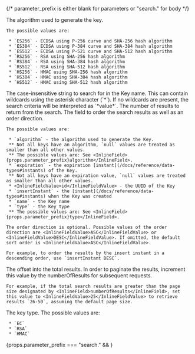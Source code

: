 
{/*  parameter_prefix is either blank for parameters or "search." for body */}

<APIBlock>
  <APIField name={ props.parameter_prefix + "algorithm" } type="String" optional>
    The algorithm used to generate the key.

    The possible values are:

     * `ES256` - ECDSA using P-256 curve and SHA-256 hash algorithm
     * `ES384` - ECDSA using P-384 curve and SHA-384 hash algorithm
     * `ES512` - ECDSA using P-521 curve and SHA-512 hash algorithm
     * `RS256` - RSA using SHA-256 hash algorithm
     * `RS384` - RSA using SHA-384 hash algorithm
     * `RS512` - RSA using SHA-512 hash algorithm
     * `HS256` - HMAC using SHA-256 hash algorithm
     * `HS384` - HMAC using SHA-384 hash algorithm
     * `HS512` - HMAC using SHA-512 hash algorithm
  </APIField>
  <APIField name={ props.parameter_prefix + "name" } type="String" optional>
    The case-insensitive string to search for in the Key name. This can contain wildcards using the asterisk character (`*`). If no wildcards are present, the search criteria will be interpreted as `*value*`.
  </APIField>
  <APIField name={ props.parameter_prefix + "numberOfResults" } type="Integer" optional defaults="25">
    The number of results to return from the search.
  </APIField>
  <APIField name={ props.parameter_prefix + "orderBy" } type="String" optional defaults="name ASC">
    The field to order the search results as well as an order direction.

    The possible values are:

     * `algorithm` - the algorithm used to generate the Key.
     ** Not all keys have an algorithm, `null` values are treated as smaller than all other values.
     ** The possible values are: See <InlineField>{props.parameter_prefix}algorithm</InlineField>.
     * `expiration` - the expiration [instant](/docs/reference/data-types#instants) of the Key.
     ** Not all keys have an expiration value, `null` values are treated as smaller than all other values.
     * <InlineFieldValue>id</InlineFieldValue> - the UUID of the Key
     * `insertInstant` - the [instant](/docs/reference/data-types#instants) when the Key was created
     * `name` - the Key name
     * `type` - the Key type
     ** The possible values are: See <InlineField>{props.parameter_prefix}type</InlineField>.

    The order direction is optional. Possible values of the order direction are <InlineFieldValue>ASC</InlineFieldValue> or <InlineFieldValue>DESC</InlineFieldValue>. If omitted, the default sort order is <InlineFieldValue>ASC</InlineFieldValue>.

    For example, to order the results by the insert instant in a descending order, use `insertInstant DESC`.
  </APIField>
  <APIField name={ props.parameter_prefix + "startRow" } type="Integer" optional defaults="0">
    The offset into the total results. In order to paginate the results, increment this value by the <InlineField>numberOfResults</InlineField> for subsequent requests.

    For example, if the total search results are greater than the page size designated by <InlineField>numberOfResults</InlineField>, set this value to <InlineFieldValue>25</InlineFieldValue> to retrieve results `26-50`, assuming the default page size.
  </APIField>
  <APIField name={ props.parameter_prefix + "type" } type="String" optional>
    The key type. The possible values are:

     * `EC`
     * `RSA`
     * `HMAC`

  </APIField>
</APIBlock>

{props.parameter_prefix  === "search." && <JSON title="Example Request JSON" src="keys/search-post-request.json" /> }
